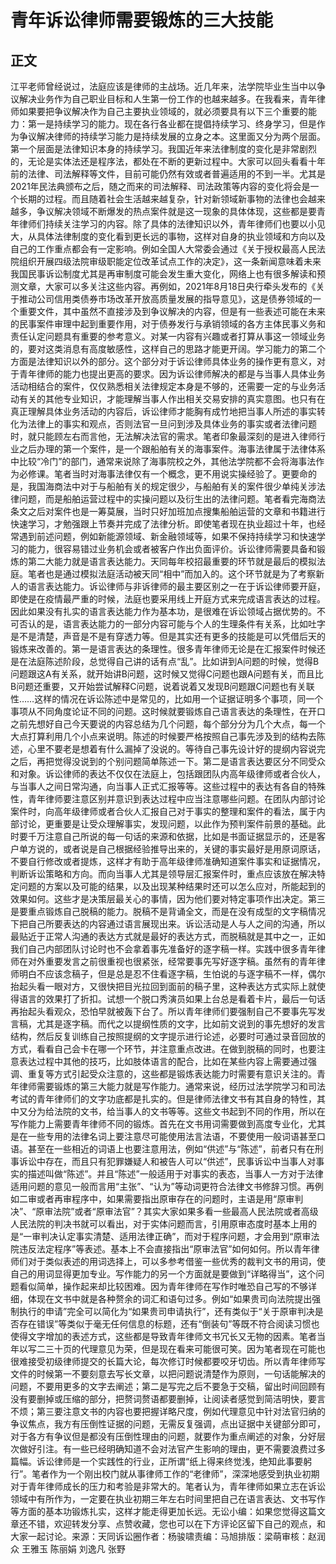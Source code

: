 # 青年诉讼律师需要锻炼的三大技能
## 正文
江平老师曾经说过，法庭应该是律师的主战场。近几年来，法学院毕业生当中以争议解决业务作为自己职业目标和人生第一份工作的也越来越多。在我看来，青年律师如果要把争议解决作为自己主要执业领域的，就必须要具有以下三个重要的能力：第一是持续学习的能力。现在各行各业都在提倡持续学习、终身学习，但是作为争议解决律师的持续学习能力是持续发展的立身之本。这里面又分为两个层面。第一个层面是法律知识本身的持续学习。我国近年来法律制度的变化是非常剧烈的，无论是实体法还是程序法，都处在不断的更新过程中。大家可以回头看看十年前的法律、司法解释等文件，目前可能仍然有效或者普遍适用的不到一半。尤其是2021年民法典颁布之后，随之而来的司法解释、司法政策等内容的变化将会是一个长期的过程。而且随着社会生活越来越复杂，针对新领域新事物的法律也会越来越多，争议解决领域不断爆发的热点案件就是这一现象的具体体现，这些都是要青年律师们持续关注学习的内容。除了具体的法律知识以外，青年律师们也要以小见大，从具体法律制度的变化看到更长远的事物，这样对自身的执业领域和方向以及自己的工作重点都会有一定影响。例如全国人大常委会通过《关于授权最高人民法院组织开展四级法院审级职能定位改革试点工作的决定》，这一条新闻意味着未来我国民事诉讼制度尤其是再审制度可能会发生重大变化，网络上也有很多解读和预测文章，大家可以多关注这些内容。再例如，2021年8月18日央行牵头发布的《关于推动公司信用类债券市场改革开放高质量发展的指导意见》，这是债券领域的一个重要文件，其中虽然不直接涉及到争议解决的内容，但是有一些表述可能在未来的民事案件审理中起到重要作用，对于债券发行与承销领域的各方主体民事义务和责任认定问题具有重要的参考意义。对某一内容有兴趣或者打算从事这一领域业务的，要对这类消息有高度敏感性，这样自己的思路才能更开阔。学习能力的第二个方面是法律知识以外的部分。这个部分对于诉讼律师具体业务的操作更有意义，对于青年律师的能力也提出更高的要求。因为诉讼律师解决的都是与当事人具体业务活动相结合的案件，仅仅熟悉相关法律规定本身是不够的，还需要一定的与业务活动有关的其他专业知识，才能理解当事人作出相关交易安排的真实意图。也只有在真正理解具体业务活动的内容后，诉讼律师才能胸有成竹地把当事人所述的事实转化为法律上的事实和观点，否则法官一旦问到涉及具体业务的事实或者法律问题时，就只能顾左右而言他，无法解决法官的需求。笔者印象最深刻的是进入律师行业之后办理的第一个案件，是一个跟船舶有关的海事案件。海事法律属于法律体系中比较“冷门”的部门，通常来说除了海事院校之外，其他法学院都不会将海事法作为必修课。笔者当时对海事法律仅有一个概念，更不用说实操经验了。更要命的是，我国海商法中对于与船舶有关的规定很少，与船舶有关的案件很少单纯关涉法律问题，而是船舶运营过程中的实操问题以及衍生出的法律问题。笔者看完海商法条文之后对案件也是一筹莫展，当时只好加班加点搜集船舶运营的文章和书籍进行快速学习，才勉强跟上节奏并完成了法律分析。即使笔者现在执业超过十年，也经常遇到前述问题，例如新能源领域、新金融领域等，如果不保持持续学习和快速学习的能力，很容易错过业务机会或者被客户作出负面评价。诉讼律师需要具备和锻炼的第二大能力就是语言表达能力。天同每年校招最重要的环节就是最后的模拟法庭。笔者也是通过模拟法庭活动被天同“相中”而加入的。这个环节就是为了考察新人的语言表达能力。诉讼律师与非诉律师的最主要区别之一在于诉讼律师要开庭，即使是在疫情最严重的时候，法庭也要采用线上开庭方式来完成语言表达的过程。因此如果没有扎实的语言表达能力作为基本功，是很难在诉讼领域占据优势的。不可否认的是，语言表达能力的一部分内容可能与个人的生理条件有关系，比如吐字是不是清楚，声音是不是有穿透力等。但是其实还有更多的技能是可以凭借后天的锻炼来改善的。第一是语言表达的条理性。很多青年律师无论是在汇报案件时候还是在法庭陈述阶段，总觉得自己讲的话有点“乱”。比如讲到A问题的时候，觉得B问题跟这A有关系，就开始讲B问题，这时候又觉得C问题也跟A问题有关，而且比B问题还重要，又开始尝试解释C问题，说着说着又发现B问题跟C问题也有关联性……这样的情况在诉讼陈述中是常见的，比如用一个证据证明多个事项，同一个事项从不同角度论证不同的问题。这时候就要锻炼自己语言表达的条理性，在开口之前先想好自己今天要说的内容总结为几个问题，每个部分分为几个大点，每一个大点打算利用几个小点来说明。陈述的时候要严格按照自己事先涉及到的结构去陈述，心里不要老是想着有什么漏掉了没说的。等待自己事先设计好的提纲内容说完之后，再把觉得没说到的个别问题简单陈述一下。第二是语言表达要区分不同受众和对象。诉讼律师的表达不仅仅在法庭上，包括跟团队内高年级律师或者合伙人，与当事人之间日常沟通，向当事人正式汇报等等。这些过程中的表达有各自的特殊性，青年律师要注意区别并意识到表达过程中应当注意哪些问题。在团队内部讨论案件时，向高年级律师或者合伙人汇报自己对于事实的整理和案件的看法，属于内部讨论，更重要是让受众理解事实，发现问题，以此作为预判案件前景的基础。此时要千万注意自己所说的每一句话的来源和依据，比如是书面证据显示的，还是客户单方说的，或者说是自己根据经验推导出来的，关键的事实最好是用原词原话，不要自行修改或者提炼，这样才有助于高年级律师准确知道案件事实和证据情况，判断诉讼策略和方向。而向当事人尤其是领导层汇报案件时，重点应该放在解决特定问题的方案以及可能的结果，以及出现某种结果时还可以怎么应对，所能起到的效果如何。这些才是决策层最关心的事情，因为他们要对特定事项作出决定。第三是要重点锻炼自己脱稿的能力。脱稿不是背诵全文，而是在没有成型的文字稿情况下把自己所要表达的内容通过语言展现出来。诉讼活动是人与人之间的沟通，所以最贴近于正常人沟通的表达方式就是最好的表达方式，而脱稿就是其中之一，正如我们自己内部团队讨论时也不会拿着事先准备好的逐字稿一样。实践中很多青年律师在对外重要发言之前很重视也很紧张，经常要事先写好逐字稿。虽然有的青年律师明白不应该念稿子，但是总是忍不住看逐字稿，生怕说的与逐字稿不一样，偶尔抬起头看一眼对方，又很快把目光拉回到面前的稿子里，这种表达方式实际上就使得语言的效果打了折扣。试想一个脱口秀演员如果上台总是看着卡片，最后一句话再抬起头看观众，恐怕早就被轰下台了。所以青年律师们要强制自己不要事先写发言稿，尤其是逐字稿。而代之以提纲性质的文字，比如前文说到的事先想好的发言结构，然后反复训练自己按照提纲的文字提示进行论述，必要时可通过录音回放的方式，看看自己会卡在哪一个环节，并注意重点改进。在做到脱稿的同时，也要注意表达过程中其他的技巧，比如肢体语言的配合，比如在某些内容上需要通过强调、重复等方式引起受众注意的，这些都是锻炼表达能力时需要有意识关注的。青年律师需要锻炼的第三大能力就是写作能力。通常来说，经历过法学院学习和司法考试的青年律师们的文字功底都是扎实的。但是律师法律文书有其自身的特性，其中又分为给法院的文书，给当事人的文书等等。这些文书起到不同的作用，所以在写作能力上需要青年律师不同的锻炼。首先在文书用词需要做到高度专业化，尤其是在一些专用的法律名词上要注意尽可能使用法言法语，不要使用一般词语甚至口语。甚至在一些相近的词语上也要注意用法，例如“供述”与“陈述”，前者只有在刑事诉讼中存在，而且只有犯罪嫌疑人和被告人可以“供述”，民事诉讼中当事人对事实的描述叫做“陈述”。并且“陈述”一般适用于对事实的表态，当事人一方对于法律适用问题的意见一般而言用“主张”、“认为”等动词更符合法律文书修辞习惯。再例如二审或者再审程序中，如果需要指出原审存在的问题时，主语是用“原审判决”、“原审法院”或者“原审法官”？其实大家如果多看一些最高人民法院或者高级人民法院的判决书就可以看出，对于实体问题而言，引用原审态度时基本上用的是“一审判决认定事实清楚、适用法律正确”，而对于程序问题，才会用到“原审法院违反法定程序”等表述。基本上不会直接指出“原审法官”如何如何。所以青年律师们对于类似表述的用词选择上，可以多参考借鉴一些优秀的裁判文书的用词，使自己的用词显得更加专业。写作能力的另一个方面就是要做到“详略得当”，这个问题看似简单，操作起来却比较困难。因为青年律师在写作时唯恐自己写的不够详细，体现在文书中就是各种赘余的词汇和语句过多。例如“如果贵司向法院提出强制执行的申请”完全可以简化为“如果贵司申请执行”，还有类似于“关于原审判决是否存在错误”等类似于毫无任何信息的标题，还有“倒装句”等既不符合阅读习惯也使得文字增加的表述方式，这些都是导致青年律师文书冗长又无物的因素。笔者当年以写二三十页的代理意见为荣，但是现在看来可能很可笑。因为笔者现在可能也很难接受初级律师提交的长篇大论，每次修订时候都要咬牙切齿。所以青年律师写文件的时候第一不要刻意去写长文章，以把问题说清楚作为原则，一句话能解决的问题，不要用更多的文字去阐述；第二是写完之后不要急于交稿，留出时间回顾有没有要删掉或压缩的部分，把赘词赘语都要删掉，让阅读者感觉到简洁明快，要言不烦；第三要注意文书的内容也要把握详略尺度，例如代理意见中针对法官归纳的争议焦点，我方有压倒性证据的问题，无需反复强调，点出证据中关键部分即可，对于各方有争议但是都没有压倒性理由的问题，就要作为重点阐述的对象，分好层次做好引注。有一些已经明确知道不会对法官产生影响的理由，更不需要浪费过多篇幅。诉讼律师是一个实践性的行业，正所谓“纸上得来终觉浅，绝知此事要躬行”。笔者作为一个刚出校门就从事律师工作的“老律师”，深深地感受到执业初期对于青年律师成长的压力和考验是非常大的。笔者认为，青年律师如果立志在诉讼领域中有所作为，一定要在执业初期三年左右时间里把自己在语言表达、文书写作等方面的基本功锻炼扎实，这样才能走得更加长远。无讼小编：如果您觉得这篇文章还不错，欢迎转发分享、点赞收藏，您也可以在下方评论区留下自己的观点，和大家一起讨论。来源：天同诉讼圈作者：杨骏啸责编：马旭排版：梁萌审核：赵润众 王雅玉 陈丽娟 刘逸凡 张野